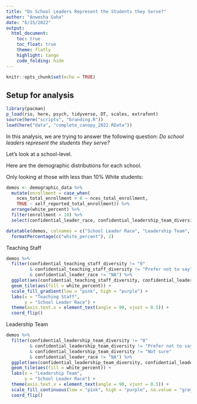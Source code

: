 ```yaml
---
title: "Do School Leaders Represent the Students they Serve?"
author: "Anwesha Guha"
date: "6/15/2022"
output: 
  html_document:
    toc: true
    toc_float: true
    theme: flatly
    highlight: tango
    code_folding: hide
---
```


```r
knitr::opts_chunk$set(echo = TRUE)
```

## Setup for analysis

```r
library(pacman)
p_load(rio, here, psych, tidyverse, DT, scales, extrafont)
source(here("scripts", "branding.R"))
load(here("data", "complete_canopy_2022.RData"))
```

In this analysis, we are trying to answer the following question: *Do school leaders represent the students they serve?*

Let's look at a school-level.

Here are the demographic distributions for each school.

Only looking at those with less than 10% White students:

```r
demos <- demographic_data %>% 
  mutate(enrollment = case_when(
    nces_total_enrollment > 0 ~ nces_total_enrollment,
    TRUE ~ self_reported_total_enrollment)) %>% 
  arrange(white_percent) %>% 
  filter(enrollment > 10) %>% 
  select(confidential_leader_race, confidential_leadership_team_diversity, confidential_teaching_staff_diversity, white_percent, enrollment)

datatable(demos, colnames = c("School Leader Race", "Leadership Team", "Teaching Staff", "Pct. White Students", "Enrollment")) %>% 
  formatPercentage(c("white_percent"), 2) 
```

Teaching Staff
```r
demos %>% 
  filter(confidential_teaching_staff_diversity != "0" 
         & confidential_teaching_staff_diversity != "Prefer not to say"
         & confidential_leader_race != "NA") %>% 
  ggplot(aes(confidential_teaching_staff_diversity, confidential_leader_race)) +
  geom_tile(aes(fill = white_percent)) +
  scale_fill_gradient(low = "pink", high = "purple") +
  labs(x = "Teaching Staff",
       y = "School Leader Race") +
  theme(axis.text.x = element_text(angle = 90, vjust = 0.5)) +
  coord_flip()
```

Leadership Team
```r
demos %>% 
  filter(confidential_leadership_team_diversity != "0" 
         & confidential_leadership_team_diversity != "Prefer not to say"
         & confidential_leadership_team_diversity != "Not sure"
         & confidential_leader_race != "NA") %>%
  ggplot(aes(confidential_leadership_team_diversity, confidential_leader_race)) +
  geom_tile(aes(fill = white_percent)) +
  labs(x = "Leadership Team",
       y = "School Leader Race") +
  theme(axis.text.x = element_text(angle = 90, vjust = 0.5)) +
  scale_fill_continuous(low = "pink", high = "purple", na.value = "gray") +
  coord_flip()
```


